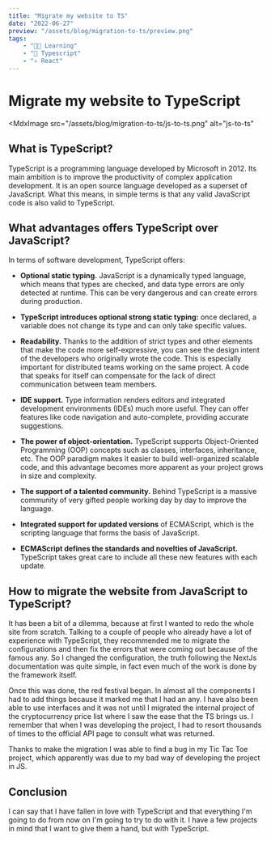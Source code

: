 ```yaml
---
title: "Migrate my website to TS"
date: "2022-06-27"
preview: "/assets/blog/migration-to-ts/preview.png"
tags:
    - "👨‍🎓 Learning"
    - "📘 Typescript"
    - "⚛ React"
---
```


# Migrate my website to TypeScript

<MdxImage
    src="/assets/blog/migration-to-ts/js-to-ts.png"
    alt="js-to-ts"
></MdxImage>

## What is TypeScript?

TypeScript is a programming language developed by Microsoft in 2012. Its main ambition is to improve the productivity of complex application development. It is an open source language developed as a superset of JavaScript. What this means, in simple terms is that any valid JavaScript code is also valid to TypeScript.

## What advantages offers TypeScript over JavaScript?

In terms of software development, TypeScript offers:

-   **Optional static typing.** JavaScript is a dynamically typed language, which means that types are checked, and data type errors are only detected at runtime. This can be very dangerous and can create errors during production.

-   **TypeScript introduces optional strong static typing:** once declared, a variable does not change its type and can only take specific values.

-   **Readability.** Thanks to the addition of strict types and other elements that make the code more self-expressive, you can see the design intent of the developers who originally wrote the code. This is especially important for distributed teams working on the same project. A code that speaks for itself can compensate for the lack of direct communication between team members.

-   **IDE support.** Type information renders editors and integrated development environments (IDEs) much more useful. They can offer features like code navigation and auto-complete, providing accurate suggestions.

-   **The power of object-orientation.** TypeScript supports Object-Oriented Programming (OOP) concepts such as classes, interfaces, inheritance, etc. The OOP paradigm makes it easier to build well-organized scalable code, and this advantage becomes more apparent as your project grows in size and complexity.

-   **The support of a talented community.** Behind TypeScript is a massive community of very gifted people working day by day to improve the language.

-   **Integrated support for updated versions** of ECMAScript, which is the scripting language that forms the basis of JavaScript.

-   **ECMAScript defines the standards and novelties of JavaScript.** TypeScript takes great care to include all these new features with each update.

## How to migrate the website from JavaScript to TypeScript?

It has been a bit of a dilemma, because at first I wanted to redo the whole site from scratch. Talking to a couple of people who already have a lot of experience with TypeScript, they recommended me to migrate the configurations and then fix the errors that were coming out because of the famous any. So I changed the configuration, the truth following the NextJs documentation was quite simple, in fact even much of the work is done by the framework itself.

Once this was done, the red festival began. In almost all the components I had to add things because it marked me that I had an any. I have also been able to use interfaces and it was not until I migrated the internal project of the cryptocurrency price list where I saw the ease that the TS brings us. I remember that when I was developing the project, I had to resort thousands of times to the official API page to consult what was returned.

Thanks to make the migration I was able to find a bug in my Tic Tac Toe project, which apparently was due to my bad way of developing the project in JS.

## Conclusion

I can say that I have fallen in love with TypeScript and that everything I'm going to do from now on I'm going to try to do with it. I have a few projects in mind that I want to give them a hand, but with TypeScript.